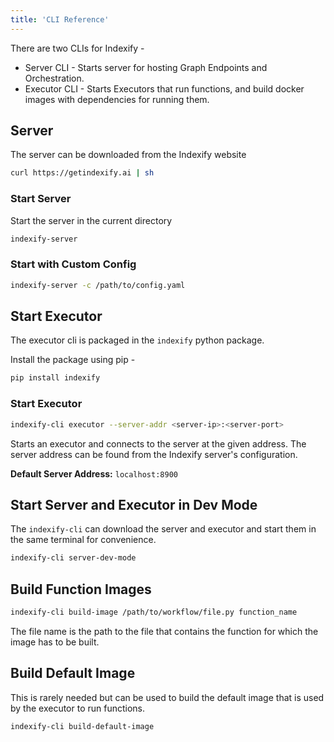 ```yaml
---
title: 'CLI Reference'
---
```


There are two CLIs for Indexify - 
* Server CLI - Starts server for hosting Graph Endpoints and Orchestration.
* Executor CLI - Starts Executors that run functions, and build docker images with dependencies for running them.


## Server
The server can be downloaded from the Indexify website

```bash
curl https://getindexify.ai | sh
```

### Start Server 
Start the server in the current directory

```bash
indexify-server
```

### Start with Custom Config

```bash
indexify-server -c /path/to/config.yaml
```

## Start Executor 

The executor cli is packaged in the `indexify` python package.

Install the package using pip -
```bash
pip install indexify
``` 

### Start Executor

```bash
indexify-cli executor --server-addr <server-ip>:<server-port>
```

Starts an executor and connects to the server at the given address. The server address can be found from the Indexify server's configuration.

**Default Server Address:** `localhost:8900`

## Start Server and Executor in Dev Mode 

The `indexify-cli` can download the server and executor and start them in the same terminal for convenience.

```bash
indexify-cli server-dev-mode
```

## Build Function Images

```bash
indexify-cli build-image /path/to/workflow/file.py function_name
```

The file name is the path to the file that contains the function for which the image has to be built.

## Build Default Image

This is rarely needed but can be used to build the default image that is used by the executor to run functions.

```bash
indexify-cli build-default-image
```